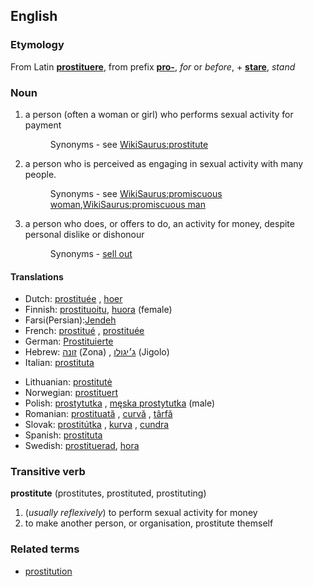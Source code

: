 ==English==


===Etymology===
From Latin '''[[prostituere]]''', from prefix '''[[pro-]]''', ''for'' or ''before'', + '''[[stare]]''', ''stand''

===Noun===
{{en-noun-reg}}

#a person (often a woman or girl) who performs sexual activity for payment
#:Synonyms - see [[WikiSaurus:prostitute]]
#a person who is perceived as engaging in sexual activity with many people.
#:Synonyms - see [[WikiSaurus:promiscuous woman]],[[WikiSaurus:promiscuous man]]
#a person who does, or offers to do, an activity for money, despite personal dislike or dishonour
#:Synonyms - [[sell out]]

==== Translations ====
{{top}}
*Dutch: [[prostituée]] {{f}}, [[hoer]] {{f}}
*Finnish: [[prostituoitu]], [[huora]] (female)
*Farsi(Persian):[[Jendeh]]
*French: [[prostitué]] {{m}}, [[prostituée]] {{f}}
*German: [[Prostituierte]]
*Hebrew: [[זונה]] (Zona) {{f}}, [[ג׳יגולו]] (Jigolo) {{m}}
*Italian: [[prostituta]] {{f}}
{{mid}}
*Lithuanian: [[prostitutė]] {{f}}
*Norwegian: [[prostituert]] {{m}}
*Polish: [[prostytutka]] {{f}}, [[męska prostytutka]] (male) 
*Romanian: [[prostituată]] {{f}}, [[curvă]] {{f}}, [[târfă]] {{f}}
*Slovak: [[prostitútka#Slovak|prostitútka]] {{f}}, [[kurva#Slovak|kurva]] {{f}}, [[cundra#Slovak|cundra]] {{f}}
*Spanish: [[prostituta]] {{f}}
*Swedish: [[prostituerad]], [[hora]]
{{bottom}}

===Transitive verb===
'''prostitute''' (prostitutes, prostituted, prostituting)
# (''usually reflexively'') to perform sexual activity for money
#to make another person, or organisation, prostitute themself

===Related terms===
*[[prostitution]]